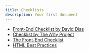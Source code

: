 ```yaml
---
title: Checklists
description: Your first document
---
```


- [Front-End Checklist by David Dias](https://github.com/thedaviddias/Front-End-Checklist)
- [Checklist by The A11y Project](https://www.a11yproject.com/checklist/)
- [The Front-End Checklist](https://frontendchecklist.io/)
- [HTML Best Practices](https://github.com/hail2u/html-best-practices)

